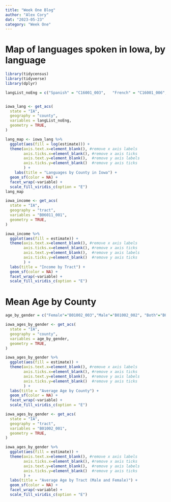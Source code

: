 ```yaml
---
title: "Week One Blog"
author: "Alex Cory"
dat: "2023-05-23"
category: "Week One"
---
```


# Map of languages spoken in Iowa, by language

```r
library(tidycensus)
library(tidyverse)
library(dplyr)
```

```r
langList_noEng = c("Spanish" = "C16001_003",   "French" = "C16001_006",   "German" = "C16001_009",   "Slavic languages" = "C16001_012",   "Other Indo-European" = "C16001_015",   "Korean" = "C16001_018",   "Chinese " = "C16001_021",   "Vietnamese" = "C16001_024",   "Tagalog" = "C16001_027",   "Asian/Pacific Island" = "C16001_030",   "Arabic" = "C16001_033",   "Other" = "C16001_036" )


iowa_lang <- get_acs(
  state = "IA",
  geography = "county",
  variables = langList_noEng,
  geometry = TRUE,
)

```
```r
lang_map <- iowa_lang %>%
  ggplot(aes(fill = log(estimate))) + 
  theme(axis.text.x=element_blank(), #remove x axis labels
        axis.ticks.x=element_blank(), #remove x axis ticks
        axis.text.y=element_blank(),  #remove y axis labels
        axis.ticks.y=element_blank()  #remove y axis ticks
        ) +
    labs(title = "Languages by County in Iowa") +
  geom_sf(color = NA) + 
  facet_wrap(~variable) +
  scale_fill_viridis_c(option = "E") 
lang_map
```

```r
iowa_income <- get_acs(
  state = "IA",
  geography = "tract",
  variables = "B06011_001",
  geometry = TRUE,
)
```
```r
iowa_income %>%
  ggplot(aes(fill = estimate)) + 
  theme(axis.text.x=element_blank(), #remove x axis labels
        axis.ticks.x=element_blank(), #remove x axis ticks
        axis.text.y=element_blank(),  #remove y axis labels
        axis.ticks.y=element_blank()  #remove y axis ticks
        ) +
  labs(title = "Income by Tract") +
  geom_sf(color = NA) + 
  facet_wrap(~variable) +
  scale_fill_viridis_c(option = "E") 
```
# Mean Age by County
```r
age_by_gender = c("Female"="B01002_003","Male"="B01002_002", "Both"="B01002_001")

iowa_ages_by_gender <- get_acs(
  state = "IA",
  geography = "county",
  variables = age_by_gender,
  geometry = TRUE,
)
```

```r
iowa_ages_by_gender %>%
  ggplot(aes(fill = estimate)) + 
  theme(axis.text.x=element_blank(), #remove x axis labels
        axis.ticks.x=element_blank(), #remove x axis ticks
        axis.text.y=element_blank(),  #remove y axis labels
        axis.ticks.y=element_blank()  #remove y axis ticks
        ) +
  labs(title = "Average Age by County") +
  geom_sf(color = NA) + 
  facet_wrap(~variable) +
  scale_fill_viridis_c(option = "E") 
```

```r
iowa_ages_by_gender <- get_acs(
  state = "IA",
  geography = "tract",
  variables = "B01002_001",
  geometry = TRUE,
)
```
```r
iowa_ages_by_gender %>%
  ggplot(aes(fill = estimate)) + 
  theme(axis.text.x=element_blank(), #remove x axis labels
        axis.ticks.x=element_blank(), #remove x axis ticks
        axis.text.y=element_blank(),  #remove y axis labels
        axis.ticks.y=element_blank()  #remove y axis ticks
        ) +
  labs(title = "Average Age by Tract (Male and Female)") +
  geom_sf(color = NA) + 
  facet_wrap(~variable) +
  scale_fill_viridis_c(option = "E") 
```

